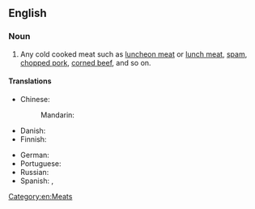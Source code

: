 ==English==

===Noun===
{{en-noun|~}}

# Any cold cooked meat such as [[luncheon meat]] or [[lunch meat]], [[spam]], [[chopped pork]], [[corned beef]], and so on.

====Translations====
{{trans-top|cold cooked meat}}
* Chinese:
*: Mandarin: {{t-needed|cmn}}
* Danish: {{t-needed|da}}
* Finnish: {{t|fi|[[kylmä]] [[liha]]}}
{{trans-mid}}
* German: {{t|de|Wurstwaren|f-p}}
* Portuguese: {{t-needed|pt}}
* Russian: {{t+|ru|нарезка}}
* Spanish: {{t+|es|embutido|m}}, {{t+|es|fiambre|m}}
{{trans-bottom}}

[[Category:en:Meats]]